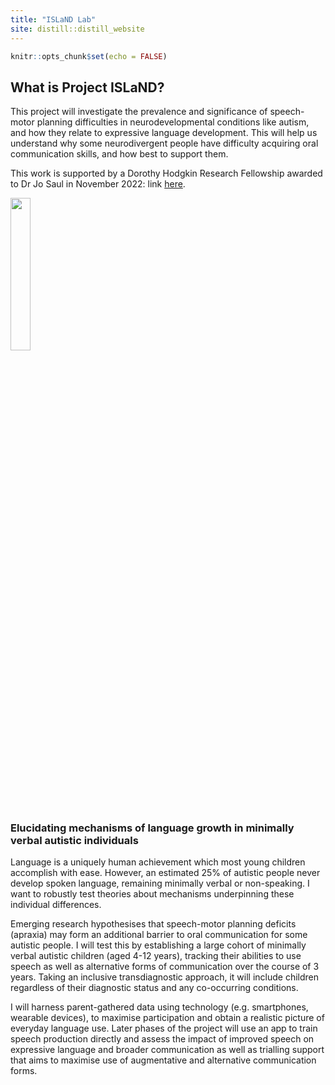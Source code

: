 ```yaml
---
title: "ISLaND Lab"
site: distill::distill_website
---
```


```r
knitr::opts_chunk$set(echo = FALSE)
```


## What is Project ISLaND?

This project will investigate the prevalence and significance of speech-motor planning difficulties in neurodevelopmental conditions like autism, and how they relate to expressive language development. This will help us understand why some neurodivergent people have difficulty acquiring oral communication skills, and how best to support them.

This work is supported by a Dorothy Hodgkin Research Fellowship awarded to Dr Jo Saul in November 2022: link [here](https://royalsociety.org/news/2023/02/DHF-2022).

![](images/ISLaND.png){width=25%}
<br>

### Elucidating mechanisms of language growth in minimally verbal autistic individuals

Language is a uniquely human achievement which most young children accomplish with ease. However, an estimated 25% of autistic people never develop spoken language, remaining minimally verbal or non-speaking. I want to robustly test theories about mechanisms underpinning these individual differences. 

Emerging research hypothesises that speech-motor planning deficits (apraxia) may form an additional barrier to oral communication for some autistic people. I will test this by establishing a large cohort of minimally verbal autistic children (aged 4-12 years), tracking their abilities to use speech as well as alternative forms of communication over the course of 3 years. Taking an inclusive transdiagnostic approach, it will include children regardless of their diagnostic status and any co-occurring conditions. 

I will harness parent-gathered data using technology (e.g. smartphones, wearable devices), to maximise participation and obtain a realistic picture of everyday language use. Later phases of the project will use an app to train speech production directly and assess the impact of improved speech on expressive language and broader communication as well as trialling support that aims to maximise use of augmentative and alternative communication forms.


